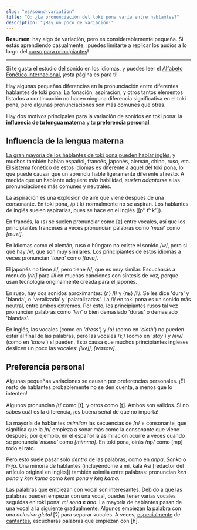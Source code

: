 ```yaml
---
slug: "es/sound-variation"
title: "Q: ¿La pronunciación del toki pona varía entre hablantes?"
description: "¡Hay un poco de variación!"
---
```



**Resumen**: hay algo de variación, pero es considerablemente pequeña. Si estás aprendiendo casualmente, ¡puedes limitarte a replicar los audios a lo largo del [curso para principiantes](/es/01)!

*** 

Si te gusta el estudio del sonido en los idiomas, y puedes leer el [Alfabeto Fonético Internacional](https://es.wikipedia.org/wiki/Alfabeto_Fon%C3%A9tico_Internacional), ¡esta página es para ti!

Hay algunas pequeñas diferencias en la pronunciación entre diferentes hablantes de toki pona. La fonación, aspiración, y otros tantos elementos listados a continuación no hacen ninguna diferencia significativa en el toki pona, pero algunas pronunciaciones son más comunes que otras.

Hay dos motivos principales para la variación de sonidos en toki pona: la **influencia de tu lengua materna** y tu **preferencia personal**.

## Influencia de la lengua materna

[La gran mayoría de los hablantes de toki pona pueden hablar inglés](https://tokiponacensus.github.io/results2022/#what-languages-do-tokiponists-know), y muchos también hablan español, francés, japonés, alemán, chino, ruso, etc. El sistema fonético de estos idiomas es diferente a aquel del toki pona, lo que puede causar que un aprendiz hable ligeramente diferente al resto. A medida que un hablante adquiere más habilidad, *suelen adaptarse* a las pronunciaciones más comunes y neutrales.

La aspiración es una explosión de aire que viene después de una consonante. En toki pona, /p t k/ normalmente no se aspiran. Los hablantes de inglés suelen aspirarlas, pues se hace en el inglés ([pʰ tʰ kʰ]).

En francés, la ⟨s⟩ se suelen pronunciar como [z] entre vocales, así que los principiantes franceses a veces pronuncian palabras como *'musi'* como *[muzi]*.

En idiomas como el alemán, ruso o húngaro no existe el sonido /w/, pero si que hay /v/, que son muy similares. Los principiantes de estos idiomas a veces pronuncian *'tawa'* como *[tava]*.

El japonés no tiene /l/, pero tiene /ɾ/, que es muy similar. Escucharás a menudo *[ɾiɾi]* para *lili* en muchas canciones con síntesis de voz, porque usan tecnología originalmente creada para el japonés.

En ruso, hay dos sonidos aproximantes: ⟨л⟩ /ɫ/ y ⟨ль⟩ /lʲ/. Se les dice 'dura' y 'blanda', o 'veralizada' y 'palatalizadas'. La /l/ en toki pona es un sonido más neutral, entre ambos extremos. Por esto, los principiantes rusos tal vez pronuncien palabras como *'len'* o bien demasiado 'duras' o demasiado 'blandas'.

En inglés, las vocales (como en *'dress'*) y /ɔ/ (como en *'cloth'*) no pueden estar al final de las palabras, pero las vocales /ɛj/ (como en *'stay'*) y /əw/ (como en *'know'*) sí pueden. Esto causa que muchos principiantes ingleses deslicen un poco las vocales: *[ikej]*, *[wasow]*.

## Preferencia personal

Algunas pequeñas variaciones se causan por preferencias personales. ¡El resto de hablantes probablemente no se den cuenta, a menos que lo intenten!

Algunos pronuncian /t/ como [t], y otros como [t̪]. Ambos son válidos. Si no sabes cuál es la diferencia, ¡es buena señal de que no importa!

La mayoría de hablantes *asimilan* las secuencias de /n/ + consonante, que significa que la /n/ empieza a sonar más como la consonante que viene después; por ejemplo, en el español la asimilación ocurre a veces cuando se pronuncia *'mismo'* como *[mimmo]*. En toki pona, oirás /np/ como [mp] todo el rato.

Pero esto suele pasar solo *dentro* de las palabras, como en *anpa*, *Sonko* o *linja*. Una minoría de hablantes (incluyéndome a mí, kala Asi [redactor del artículo original en inglés]) también asimila entre palabras: pronuncian *ken pona* y *ken kama* como *kem pona* y *keŋ kama*.

Las palabras que empiezan con vocal son interesantes. Debido a que las palabras pueden empezar con una vocal, puedes tener varias vocales seguidas en toki pona: *mi son**a e o**na.* La mayoría de hablantes pasan de una vocal a la siguiente gradualmente. Algunos empiezan la palabra con una *oclusiva glotal* [ʔ] para separar vocales. A veces, [especialmente](https://www.youtube.com/watch?v=FimMEOCRWUA) de [cantantes](https://www.youtube.com/watch?v=96PM_jUdS2M), escucharás palabras que empiezan con [h].
